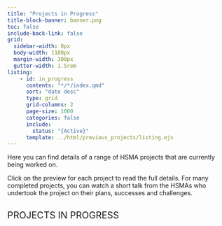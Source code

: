 ```yaml
---
title: "Projects in Progress"
title-block-banner: banner.png
toc: false
include-back-link: false
grid:
  sidebar-width: 0px
  body-width: 1100px
  margin-width: 300px
  gutter-width: 1.5rem
listing:
    - id: in_progress
      contents: "*/*/index.qmd"
      sort: "date desc"
      type: grid
      grid-columns: 2
      page-size: 1000
      categories: false
      include:
        status: "{Active}"
      template: ../html/previous_projects/listing.ejs
---
```


```{=html}
    <style>
    h2 {
    text-transform: uppercase;
    font-weight: 400;
    text-align: left;
}
    </style>
```

Here you can find details of a range of HSMA projects that are currently being worked on.

Click on the preview for each project to read the full details. For many completed projects, you can watch a short talk from the HSMAs who undertook the project on their plans, successes and challenges.

## Projects In Progress

:::{#in_progress}
:::
